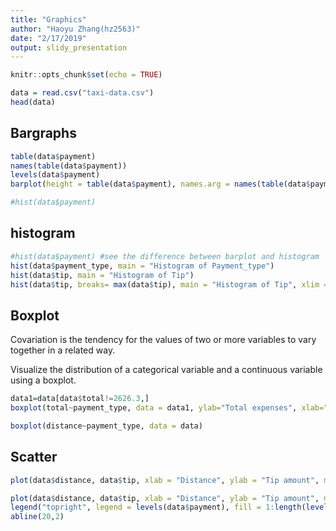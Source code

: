 ```yaml
---
title: "Graphics"
author: "Haoyu Zhang(hz2563)"
date: "2/17/2019"
output: slidy_presentation
---
```


```r
knitr::opts_chunk$set(echo = TRUE)
```


```r
data = read.csv("taxi-data.csv")
head(data)
```
## Bargraphs
```r
table(data$payment)
names(table(data$payment))
levels(data$payment)
barplot(height = table(data$payment), names.arg = names(table(data$payment)))
```
```r
#hist(data$payment)
```
## histogram
```r
#hist(data$payment) #see the difference between barplot and histogram
hist(data$payment_type, main = "Histogram of Payment_type")
hist(data$tip, main = "Histogram of Tip")
hist(data$tip, breaks= max(data$tip), main = "Histogram of Tip", xlim = c(0,20))
```

## Boxplot
Covariation is the tendency for the values of two or more variables to vary together in a related way.

Visualize the distribution of a categorical variable and a continuous variable using a boxplot.

```r
data1=data[data$total!=2626.3,]
boxplot(total~payment_type, data = data1, ylab="Total expenses", xlab="Payment_type",main="Total vs Payment_type")

boxplot(distance~payment_type, data = data)
```

## Scatter
```r
plot(data$distance, data$tip, xlab = "Distance", ylab = "Tip amount", main = "Tip vs Distance")
```

```r
plot(data$distance, data$tip, xlab = "Distance", ylab = "Tip amount", main = "Tip vs Distance", col = data$payment, pch=16)
legend("topright", legend = levels(data$payment), fill = 1:length(levels(data$payment)), cex = 1.0)
abline(20,2)
```


